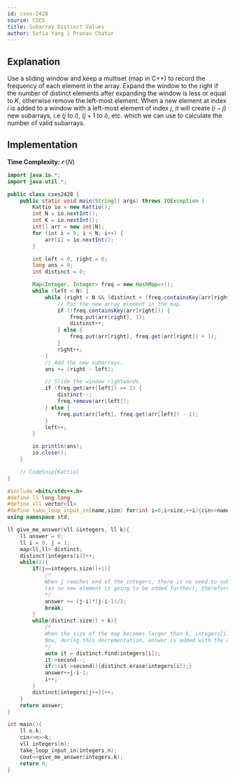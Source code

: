 ```yaml
---
id: cses-2428
source: CSES
title: Subarray Distinct Values
author: Sofia Yang | Pranav Chatur
---
```


## Explanation

Use a sliding window and keep a multiset (map in C++) to record the frequency of each element in the array.
Expand the window to the right if the number of distinct elements after expanding the window is less or equal to $K$,
otherwise remove the left-most element.
When a new element at index $i$ is added to a window with a left-most element of index $j$,
it will create ($i - j$) new subarrays, i.e ($j$ to $i$), ($j + 1$ to $i$), etc. which we can use to calculate the number of valid subarrays.

## Implementation

**Time Complexity:** $\mathcal{O}(N)$

<LanguageSection>

<JavaSection>

``` java
import java.io.*;
import java.util.*;

public class cses2428 {
	public static void main(String[] args) throws IOException {
		Kattio io = new Kattio();
		int N = io.nextInt();
		int K = io.nextInt();
		int[] arr = new int[N];
		for (int i = 0; i < N; i++) {
			arr[i] = io.nextInt();
		}

		int left = 0, right = 0;
		long ans = 0;
		int distinct = 0;

		Map<Integer, Integer> freq = new HashMap<>();
		while (left < N) {
			while (right < N && (distinct + (freq.containsKey(arr[right]) ? 0 : 1) <= K)) {
				// Put the new array element in the map.
				if (!freq.containsKey(arr[right])) {
					freq.put(arr[right], 1);
					distinct++;
				} else {
					freq.put(arr[right], freq.get(arr[right]) + 1);
				}
				right++;
			}
			// Add the new subarrays.
			ans += (right - left);

			// Slide the window rightwards.
			if (freq.get(arr[left]) == 1) {
				distinct--;
				freq.remove(arr[left]);
			} else {
				freq.put(arr[left], freq.get(arr[left]) - 1);
			}
			left++;
		}

		io.println(ans);
		io.close();
	}

	// CodeSnip{Kattio}
}
```

</JavaSection>

<CPPSection>

```cpp
#include <bits/stdc++.h>
#define ll long long
#define vll vector<ll>
#define take_loop_input_in(name,size) for(int i=0;i<size;++i){cin>>name[i];}
using namespace std;

ll give_me_answer(vll &integers, ll k){
    ll answer = 0;
    ll i = 0, j = 1;
    map<ll,ll> distinct;
    distinct[integers[i]]++;
    while(1){
        if(j==integers.size()+1){
			/*
			When j reaches end of the integers, there is no need to subtract 'total subarrays from i+1 to j',
			(as no new element is going to be added further), therefore answer+= (j-i)*(j-i-1)/2
			*/
            answer += (j-i)*(j-i-1)/2;
            break;
        }
        while(distinct.size() > k){
			/*
			When the size of the map becomes larger than k, integers[i] is decremented (and removed if 0 occurences), till map.size() <= k.
			Now, during this decrementation, answer is added with the no. of subarrays starting strictly from the 'i'th index only.
			*/
            auto it = distinct.find(integers[i]);
            it->second--;
            if(!(it->second)){distinct.erase(integers[i]);}
            answer+=j-i-1;
            i++;
        }
        distinct[integers[j++]]++;
    }
    return answer;
}

int main(){
    ll n,k;
    cin>>n>>k;
    vll integers(n);
    take_loop_input_in(integers,n);
    cout<<give_me_answer(integers,k);
    return 0;
}
```

</CPPSection>

</LanguageSection>
